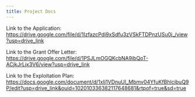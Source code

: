 ```yaml
---
title: Project Docs
---
```


Link to the Application: https://drive.google.com/file/d/1IzfazcPdi9xSdfu3zVSkFTDPnzUSu0j_/view?usp=drive_link

Link to the Grant Offer Letter: https://drive.google.com/file/d/1PSJLmOGQKcbNA9ibQoT-ACjkJrLjx3V6/view?usp=drive_link

Link to the Exploitation Plan: https://docs.google.com/document/d/1xIj1VDnuUl_Mbmv04YfuKfBhlcibuQ9P/edit?usp=drive_link&ouid=102010336382117648681&rtpof=true&sd=true